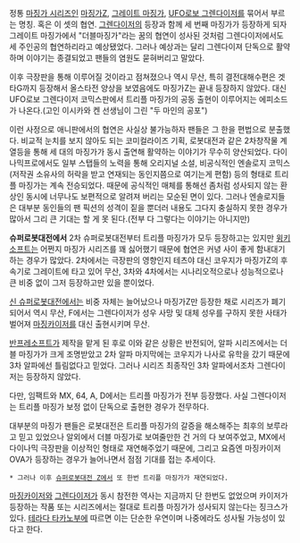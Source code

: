 정통 [[마징가 시리즈]]인 [[마징가Z]], [[그레이트 마징가]], [[UFO로보 그렌다이저]]를 묶어서 부르는 명칭. 혹은 이 셋의 협연. [[그렌다이저]]의 등장과 함께 세 번째 마징가가 등장하게 되자 그레이트 마징가에서 "더블마징가"라는 꿈의 협연이 성사된 것처럼 그렌다이저에서도 세 주인공의 협연하리라고 예상됐었다. 그러나 예상과는 달리 그렌다이져 단독으로 활약하며 이야기는 종결되었고 팬들의 염원도 묻혀버리고 말았다.

이후 극장판을 통해 이루어질 것이라고 점쳐졌으나 역시 무산, 특히 결전대해수편은 겟타G까지 등장해서 올스타전 양상을 보였음에도 마징가Z는 끝내 등장하지 않았다. 대신 UFO로보 그렌다이저 코믹스판에서 트리플 마징가의 공동 출현이 이루어지는 에피소드가 나온다.(고인 이시카와 켄 선생님이 그린 "두 마인의 공포")

이런 사정으로 애니판에서의 협연은 사실상 불가능하자 팬들은 그 한을 편법으로 분출했다. 비교적 눈치를 보지 않아도 되는 코미컬라이즈 기획, 로봇대전과 같은 2차창작물 계열등을 통해 세 대의 마징가가 동시 출연해 활약하는 이야기가 무수히 양산되었다. 다이나믹프로에서도 일부 스탭들의 노력을 통해 오리지널 소설, 비공식적인 엔솔로지 코믹스(저작권 소유사의 허락을 받고 연재되는 동인지쯤으로 여기는게 편함) 등의 형태로 트리플 마징가는 계속 전승되었다. 때문에 공식적인 매체를 통해선 좀처럼 성사되지 않는 환상인 동시에 너무나도 보편적으로 알려져 버리는 모순된 면이 있다. 그러나 엔솔로지들은 대부분 동인들의 팬 픽션의 성격이 짙을 뿐더러 내용도 그다지 충실하지 못한 경우가 많아서 그리 큰 기대는 할 게 못 된다.(전부 다 그렇다는 이야기는 아니지만)


'''슈퍼로봇대전에서'''
2차 슈퍼로봇대전부터 트리플 마징가가 모두 등장하고는 있지만 [[윙키 소프트]]는 어쩐지 마징가 시리즈를 꽤 싫어했기 때문에 협연은 커녕 사이 좋게 함내대기하는 경우가 많았다. 2차에서는 극장판의 영향인지 테츠야 대신 코우지가 마징가Z의 후속기로 그레이트에 타고 있어 무산, 3차와 4차에서는 시나리오적으로나 성능적으로나 큰 비중 없이 그저 등장하고만 있을 뿐이었다.

[[신 슈퍼로봇대전]]에서는 비중 자체는 늘어났으나 마징가Z만 등장한 채로 시리즈가 폐기되어서 역시 무산, F에서는 그렌다이저가 성우 사망 및 대체 성우를 구하지 못한 사태가 벌어져 [[마징카이저]]를 대신 출현시키며 무산.

[[반프레소프트]]가 제작을 맡게 된 후로 이와 같은 상황은 반전되어, 알파 시리즈에서는 더블 마징가가 크게 조명받았고 2차 알파 마지막에는 코우지가 나사로 유학을 갔기 때문에 3차 알파에선 틀림없다고 믿었다. 그러나 시리즈 최종작인 3차 알파에서조차 그렌다이저는 등장하지 않았다. 

다만, 임팩트와 MX, 64, A, D에서는 트리플 마징가가 전부 등장했다. 사실 그렌다이저는 트리플 마징가 보정 없이 단독으로 출현한 경우가 전무하다.  

대부분의 마징가 팬들은 로봇대전은 트리플 마징가의 갈증을 해소해주는 최후의 보루라고 믿고 있었으나 알외에서 더블 마징가로 보여줄만한 건 거의 다 보여주었고, MX에서 다이나믹 극장판을 이상적인 형태로 재연해주었기 때문에, 그리고 요즘엔 마징카이저 OVA가 등장하는 경우가 늘어나면서 점점 기대를 접는 추세이다.

 * 그러나 이후 [[슈퍼로봇대전 Z]]에서 또 한번 트리플 마징가가 재연되었다. 

[[마징카이저]]와 [[그렌다이저]]가 동시 참전한 역사는 지금까지 단 한번도 없었으며 카이저가 등장하는 작품 또는 시리즈에서는 절대로 트리플 마징가가 성사되지 않는다는 징크스가 있다. [[테라다 타카노부]]에 따르면 이는 단순한 우연이며 나중에라도 성사될 가능성이 있다고 한다.

